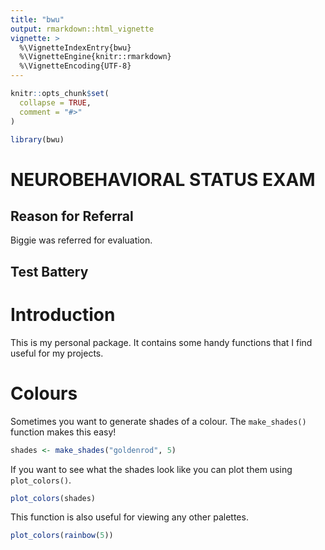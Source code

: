 ```yaml
---
title: "bwu"
output: rmarkdown::html_vignette
vignette: >
  %\VignetteIndexEntry{bwu}
  %\VignetteEngine{knitr::rmarkdown}
  %\VignetteEncoding{UTF-8}
---
```


```r
knitr::opts_chunk$set(
  collapse = TRUE,
  comment = "#>"
)
```

```r
library(bwu)
```

# NEUROBEHAVIORAL STATUS EXAM

## Reason for Referral

Biggie was referred for evaluation.

## Test Battery

# Introduction

This is my personal package.
It contains some handy functions that I find useful for my projects.

# Colours

Sometimes you want to generate shades of a colour.
The `make_shades()` function makes this easy!

```r
shades <- make_shades("goldenrod", 5)
```

If you want to see what the shades look like you can plot them using `plot_colors()`.

```r
plot_colors(shades)
```

This function is also useful for viewing any other palettes.

```r
plot_colors(rainbow(5))
```
